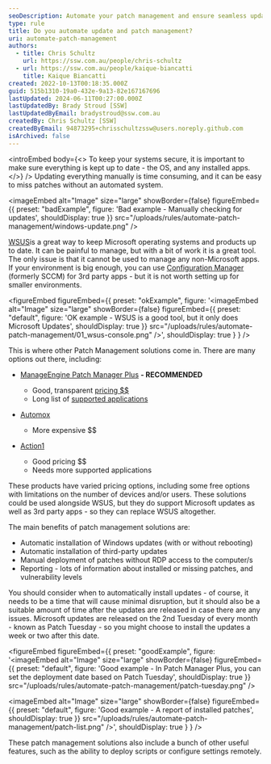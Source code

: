 ```yaml
---
seoDescription: Automate your patch management and ensure seamless updates on Microsoft operating systems and third-party apps with recommended solutions.
type: rule
title: Do you automate update and patch management?
uri: automate-patch-management
authors:
  - title: Chris Schultz
    url: https://ssw.com.au/people/chris-schultz
  - url: https://ssw.com.au/people/kaique-biancatti
    title: Kaique Biancatti
created: 2022-10-13T00:18:35.000Z
guid: 515b1310-19a0-432e-9a13-82e167167696
lastUpdated: 2024-06-11T00:27:00.000Z
lastUpdatedBy: Brady Stroud [SSW]
lastUpdatedByEmail: bradystroud@ssw.com.au
createdBy: Chris Schultz [SSW]
createdByEmail: 94873295+chrisschultzssw@users.noreply.github.com
isArchived: false
---
```


<introEmbed
  body={<>
To keep your systems secure, it is important to make sure everything is kept up to date - the OS, and any installed apps.
  </>}
/>
Updating everything manually is time consuming, and it can be easy to miss patches without an automated system.

<imageEmbed
  alt="Image"
  size="large"
  showBorder={false}
  figureEmbed={{
    preset: "badExample",
    figure: 'Bad example - Manually checking for updates',
    shouldDisplay: true
  }}
  src="/uploads/rules/automate-patch-management/windows-update.png"
/>

[WSUS](https://docs.microsoft.com/en-us/windows-server/administration/windows-server-update-services/get-started/windows-server-update-services-wsus?WT.mc_id=WDIT-MVP-33518)is a great way to keep Microsoft operating systems and products up to date. It can be painful to manage, but with a bit of work it is a great tool. The only issue is that it cannot be used to manage any non-Microsoft apps. If your environment is big enough, you can use [Configuration Manager](https://docs.microsoft.com/en-us/mem/configmgr/core/understand/introduction?WT.mc_id=WDIT-MVP-33518) (formerly SCCM) for 3rd party apps - but it is not worth setting up for smaller environments.

<figureEmbed figureEmbed={{
  preset: "okExample",
  figure: '<imageEmbed
  alt="Image"
  size="large"
  showBorder={false}
  figureEmbed={{
    preset: "default",
    figure: \'OK example - WSUS is a good tool, but it only does Microsoft Updates\',
    shouldDisplay: true
  }}
  src="/uploads/rules/automate-patch-management/01_wsus-console.png"
/>',
  shouldDisplay: true
} } />


This is where other Patch Management solutions come in. There are many options out there, including:

* [ManageEngine Patch Manager Plus](https://www.manageengine.com.au/patch-management/) **\- RECOMMENDED**

  * Good, transparent [pricing $$](https://www.manageengine.com/patch-management/pricing.html)
  * Long list of [supported applications](https://www.manageengine.com/patch-management/supported-applications.html)

* [Automox](https://www.automox.com/)

  * More expensive $$

* [Action1](https://www.action1.com/)

  * Good pricing $$
  * Needs more supported applications

These products have varied pricing options, including some free options with limitations on the number of devices and/or users. These solutions could be used alongside WSUS, but they do support Microsoft updates as well as 3rd party apps - so they can replace WSUS altogether.

The main benefits of patch management solutions are:

* Automatic installation of Windows updates (with or without rebooting)
* Automatic installation of third-party updates
* Manual deployment of patches without RDP access to the computer/s
* Reporting - lots of information about installed or missing patches, and vulnerability levels

You should consider when to automatically install updates - of course, it needs to be a time that will cause minimal disruption, but it should also be a suitable amount of time after the updates are released in case there are any issues. Microsoft updates are released on the 2nd Tuesday of every month - known as Patch Tuesday - so you might choose to install the updates a week or two after this date.

<figureEmbed figureEmbed={{
  preset: "goodExample",
  figure: '<imageEmbed
  alt="Image"
  size="large"
  showBorder={false}
  figureEmbed={{
    preset: "default",
    figure: \'Good example - In Patch Manager Plus, you can set the deployment date based on Patch Tuesday\',
    shouldDisplay: true
  }}
  src="/uploads/rules/automate-patch-management/patch-tuesday.png"
/>


<imageEmbed
  alt="Image"
  size="large"
  showBorder={false}
  figureEmbed={{
    preset: "default",
    figure: \'Good example - A report of installed patches\',
    shouldDisplay: true
  }}
  src="/uploads/rules/automate-patch-management/patch-list.png"
/>',
  shouldDisplay: true
} } />


These patch management solutions also include a bunch of other useful features, such as the ability to deploy scripts or configure settings remotely.
